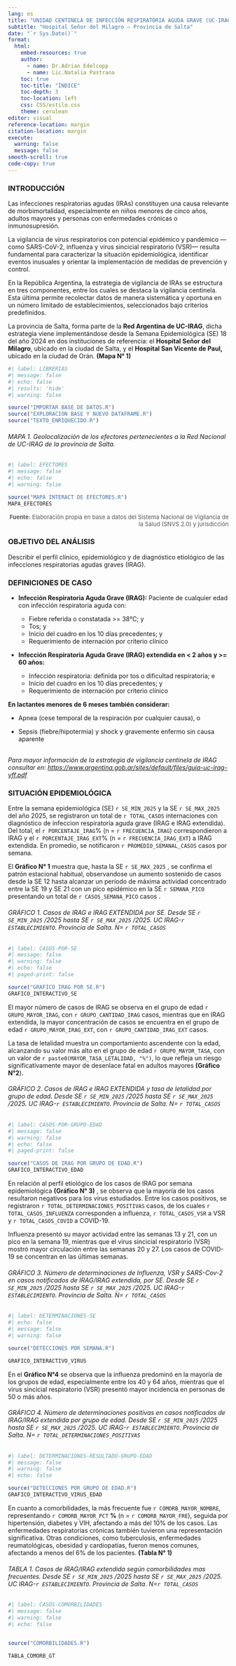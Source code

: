 ```yaml
---
lang: es 
title: "UNIDAD CENTINELA DE INFECCIÓN RESPIRATORIA AGUDA GRAVE (UC-IRAG)"
subtitle: "Hospital Señor del Milagro – Provincia de Salta"
date: "`r Sys.Date()`"
format:
  html: 
    embed-resources: true
    author: 
      - name: Dr.Adrian Edelcopp
      - name: Lic.Natalia Pastrana
    toc: true
    toc-title: "ÍNDICE"
    toc-depth: 3
    toc-location: left
    css: CSS/estilo.css
    theme: cerulean
editor: visual
reference-location: margin
citation-location: margin
execute: 
  warning: false
  message: false
smooth-scroll: true
code-copy: true
---
```


### INTRODUCCIÓN

Las infecciones respiratorias agudas (IRAs) constituyen una causa relevante de morbimortalidad, especialmente en niños menores de cinco años, adultos mayores y personas con enfermedades crónicas o inmunosupresión.

La vigilancia de virus respiratorios con potencial epidémico y pandémico —como SARS-CoV-2, influenza y virus sincicial respiratorio (VSR)— resulta fundamental para caracterizar la situación epidemiológica, identificar eventos inusuales y orientar la implementación de medidas de prevención y control.

En la República Argentina, la estrategia de vigilancia de IRAs se estructura en tres componentes, entre los cuales se destaca la vigilancia centinela. Esta última permite recolectar datos de manera sistemática y oportuna en un número limitado de establecimientos, seleccionados bajo criterios predefinidos.

La provincia de Salta, forma parte de la **Red Argentina de UC-IRAG**, dicha estrategia viene implementándose desde la Semana Epidemiológica (SE) 18 del año 2024 en dos instituciones de referencia: el **Hospital Señor del Milagro**, ubicado en la ciudad de Salta, y el **Hospital San Vicente de Paul,** ubicado en la ciudad de Orán. **(Mapa N° 1)**

```r
#| label: LIBRERIAS
#| message: false 
#| echo: false
#| results: 'hide'
#| warning: false

source("IMPORTAR BASE DE DATOS.R")
source("EXPLORACION BASE Y NUEVO DATAFRAME.R")
source("TEXTO_ENRIQUECIDO.R")
```

###### MAPA 1. Geolocalización de los efectores pertenecientes a la Red Nacional de UC-IRAG de la provincia de Salta.

```r
#| label: EFECTORES
#| message: false 
#| echo: false
#| warning: false

source("MAPA INTERACT DE EFECTORES.R")
MAPA_EFECTORES
```

::: {style="text-align: right; font-size: 13px; color: #555; margin-top: 8px;"}
<b>Fuente:</b> Elaboración propia en base a datos del Sistema Nacional de Vigilancia de la Salud (SNVS 2.0) y jurisdicción
:::

### OBJETIVO DEL ANÁLISIS

Describir el perfil clínico, epidemiológico y de diagnóstico etiológico de las infecciones respiratorias agudas graves (IRAG).

### DEFINICIONES DE CASO

-   **Infección Respiratoria Aguda Grave (IRAG):** Paciente de cualquier edad con infección respiratoria aguda con:

    -   Fiebre referida o constatada \>= 38°C; y
    -   Tos; y
    -   Inicio del cuadro en los 10 días precedentes; y
    -   Requerimiento de internación por criterio clínico

-   **Infección Respiratoria Aguda Grave (IRAG) extendida en \< 2 años y \>= 60 años:**

    -   Infección respiratoria: definida por tos o dificultad respiratoria; e
    -   Inicio del cuadro en los 10 días precedentes; y
    -   Requerimiento de internación por criterio clínico

**En lactantes menores de 6 meses también considerar:**

-   Apnea (cese temporal de la respiración por cualquier causa), o

-   Sepsis (fiebre/hipotermia) y shock y gravemente enfermo sin causa aparente

*\
Para mayor información de la estrategia de vigilancia centinela de IRAG consultar en: <https://www.argentina.gob.ar/sites/default/files/guia-uc-irag-vff.pdf>*

### SITUACIÓN EPIDEMIOLÓGICA

Entre la semana epidemiológica (SE) `r SE_MIN_2025` y la SE `r SE_MAX_2025` del año 2025, se registraron un total de `r TOTAL_CASOS` internaciones con diagnóstico de infeccion respiratoria aguda grave (IRAG e IRAG extendida). Del total, el `r PORCENTAJE_IRAG`% (n = `r FRECUENCIA_IRAG`) correspondieron a IRAG y el `r PORCENTAJE_IRAG_EXT`% (n = `r FRECUENCIA_IRAG_EXT`) a IRAG extendida. En promedio, se notificaron `r PROMEDIO_SEMANAL_CASOS` casos por semana.

El **Gráfico N° 1** muestra que, hasta la SE `r SE_MAX_2025` , se confirma el patrón estacional habitual, observandose un aumento sostenido de casos desde la SE 12 hasta alcanzar un período de máxima actividad concentrado entre la SE 19 y SE 21 con un pico epidémico en la SE `r SEMANA_PICO` presentando un total de `r CASOS_SEMANA_PICO` casos .

###### GRÁFICO 1. Casos de IRAG e IRAG EXTENDIDA por SE. Desde SE `r SE_MIN_2025` /2025 hasta SE `r SE_MAX_2025` /2025. UC IRAG-`r ESTABLECIMIENTO`. Provincia de Salta. N= `r TOTAL_CASOS`

```r
#| label: CASOS-POR-SE
#| message: false
#| warning: false
#| echo: false
#| paged-print: false

source("GRAFICO IRAG POR SE.R")
GRAFICO_INTERACTIVO_SE


```

El mayor número de casos de IRAG se observa en el grupo de edad `r GRUPO_MAYOR_IRAG`, con `r GRUPO_CANTIDAD_IRAG` casos, mientras que en IRAG extendida, la mayor concentración de casos se encuentra en el grupo de edad `r GRUPO_MAYOR_IRAG_EXT`, con `r GRUPO_CANTIDAD_IRAG_EXT` casos.

La tasa de letalidad muestra un comportamiento ascendente con la edad, alcanzando su valor más alto en el grupo de edad `r GRUPO_MAYOR_TASA`, con un valor de `r paste0(MAYOR_TASA_LETALIDAD, "%")`, lo que refleja un riesgo significativamente mayor de desenlace fatal en adultos mayores **(Gráfico N°2**).

###### GRÁFICO 2. Casos de IRAG e IRAG EXTENDIDA y tasa de letalidad por grupo de edad. Desde SE `r SE_MIN_2025` /2025 hasta SE `r SE_MAX_2025` /2025. UC IRAG-`r ESTABLECIMIENTO`. Provincia de Salta. N= `r TOTAL_CASOS`

```r
#| label: CASOS-POR-GRUPO-EDAD
#| message: false
#| warning: false
#| echo: false
#| paged-print: false

source("CASOS DE IRAG POR GRUPO DE EDAD.R")
GRAFICO_INTERACTIVO_EDAD
```

En relación al perfil etiológico de los casos de IRAG por semana epidemiológica **(Gráfico N° 3)** , se observa que la mayoría de los casos resultaron negativos para los virus estudiados. Entre los casos positivos, se registraron `r TOTAL_DETERMINACIONES_POSITIVAS` casos, de los cuales `r TOTAL_CASOS_INFLUENZA` corresponden a influenza, `r TOTAL_CASOS_VSR` a VSR y `r TOTAL_CASOS_COVID` a COVID-19.

Influenza presentó su mayor actividad entre las semanas 13 y 21, con un pico en la semana 19, mientras que el virus sincicial respiratorio (VSR) mostró mayor circulación entre las semanas 20 y 27. Los casos de COVID-19 se concentran en las últimas semanas.

###### GRÁFICO 3. Número de determinaciones de Influenza, VSR y SARS-Cov-2 en casos notificados de IRAG/IRAG extendida, por SE. Desde SE `r SE_MIN_2025` /2025 hasta SE `r SE_MAX_2025` /2025. UC IRAG-`r ESTABLECIMIENTO`. Provincia de Salta. N= `r TOTAL_CASOS`

```r
#| label: DETERMINACIONES-SE
#| echo: false
#| message: false
#| warning: false

source("DETECCIONES POR SEMANA.R")

GRAFICO_INTERACTIVO_VIRUS

```

En el **Gráfico N°4** se observa que la influenza predominó en la mayoría de los grupos de edad, especialmente entre los 40 y 64 años, mientras que el virus sincicial respiratorio (VSR) presentó mayor incidencia en personas de 50 o más años.

###### GRÁFICO 4. Número de determinaciones positivas en casos notificados de IRAG/IRAG extendida por grupo de edad. Desde SE `r SE_MIN_2025` /2025 hasta SE `r SE_MAX_2025` /2025. UC IRAG-`r ESTABLECIMIENTO`. Provincia de Salta. N= `r TOTAL_DETERMINACIONES_POSITIVAS`

```r
#| label: DETERMINACIONES-RESULTADO-GRUPO-EDAD
#| message: false
#| warning: false
#| echo: false

source("DETECCIONES POR GRUPO DE EDAD.R")
GRAFICO_INTERACTIVO_VIRUS_EDAD
```

En cuanto a comorbilidades, la más frecuente fue `r COMORB_MAYOR_NOMBRE`, representando `r COMORB_MAYOR_PCT` **%** (n = `r COMORB_MAYOR_FRE`), seguida por hipertensión, diabetes y VIH, afectando a más del 10% de los casos. Las enfermedades respiratorias crónicas también tuvieron una representación significativa. Otras condiciones, como tuberculosis, enfermedades reumatológicas, obesidad y cardiopatías, fueron menos comunes, afectando a menos del 6% de los pacientes. **(Tabla N° 1)**

###### TABLA 1. Casos de IRAG/IRAG extendida según comorbilidades mas frecuentes. Desde SE `r SE_MIN_2025` /2025 hasta SE `r SE_MAX_2025` /2025. UC IRAG-`r ESTABLECIMIENTO`. Provincia de Salta. N=`r TOTAL_CASOS`

```r
#| label: CASOS-COMORBILIDADES
#| message: false
#| warning: false
#| echo: false


source("COMORBILIDADES.R")

TABLA_COMORB_GT
```

###### 
